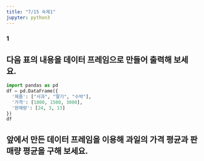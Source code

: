 ```yaml
---
title: "7/15 숙제1"
jupyter: python3
---
```

### 1
## 다음 표의 내용을 데이터 프레임으로 만들어 출력해 보세요.

```python
import pandas as pd
df = pd.DataFrame({
  '제품': ["사과", "딸기", "수박"],
  '가격': [1800, 1500, 3000],
  '판매량': [24, 3, 13]
})
df
```

## 앞에서 만든 데이터 프레임을 이용해 과일의 가격 평균과 판매량 평균을 구해 보세요.

```python

```

